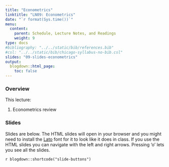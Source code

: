 ```yaml
---
title: "Econometrics"
linktitle: "LN09: Econometrics"
date: "`r format(Sys.time())`"
menu:
  content:
    parent: Schedule, Lecture Notes, and Readings
    weight: 9
type: docs
#bibliography: "../../static/bib/references.bib"
#csl: "../../static/bib/chicago-syllabus-no-bib.csl"
slides: "09-slides-econometrics"
output:
  blogdown::html_page:
    toc: false
---
```

  
### Overview

This lecture:

1. Econometrics review

### Slides

Slides are below. 
The HTML slides will open in your browser and you might need to install the [Lato](https://fonts.google.com/specimen/Lato) font for it to look like it does in class.
If you use the HTML slides you can navigate with the left and right arrows.
Pressing 'o' lets you see all the slides.

`r blogdown::shortcode("slide-buttons")`

